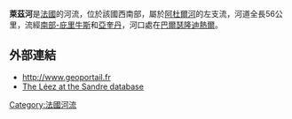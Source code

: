 {{coord|43|41|12|N|0|14|39|W|display=title}}

'''萊茲河'''是[[法國|法國]]的河流，位於該國西南部，屬於[[阿杜爾河|阿杜爾河]]的左支流，河道全長56公里，流經[[南部-庇里牛斯|南部-庇里牛斯]]和[[亞奎丹|亞奎丹]]，河口處在[[巴爾瑟隆迪熱爾|巴爾瑟隆迪熱爾]]。

==外部連結==
*http://www.geoportail.fr {{Wayback|url=http://www.geoportail.fr/ |date=20101215171356 }}
*[http://sandre.eaufrance.fr/app/chainage/courdo/htm/Q10-0400.php?cg=Q10-0400 The Léez at the Sandre database]

{{France-geo-stub}}
[[Category:法國河流|Category:法國河流]]